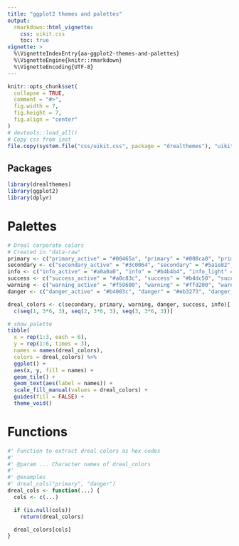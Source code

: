 ```yaml
---
title: "ggplot2 themes and palettes"
output: 
  rmarkdown::html_vignette:
    css: uikit.css
    toc: true
vignette: >
  %\VignetteIndexEntry{aa-ggplot2-themes-and-palettes}
  %\VignetteEngine{knitr::rmarkdown}
  %\VignetteEncoding{UTF-8}
---
```


```r
knitr::opts_chunk$set(
  collapse = TRUE,
  comment = "#>",
  fig.width = 7,
  fig.height = 7,
  fig.align = "center"
)
# devtools::load_all()
# Copy css from inst
file.copy(system.file("css/uikit.css", package = "drealthemes"), "uikit.css")
```

## Packages
```r
library(drealthemes)
library(ggplot2)
library(dplyr)
```

# Palettes
```r
# Dreal corporate colors
# Created in "data-raw" 
primary <- c("primary_active" = "#00465a", "primary" = "#008ca0", "primary_light" = "#00bebe")
secondary <- c("secondary_active" = "#3c0064", "secondary" = "#5a1e82", "secondary_light" = "#8246aa")
info <- c("info_active" = "#a0a0a0", "info" = "#b4b4b4", "info_light" = "#d2d2d2")
success <- c("success_active" = "#a0c83c", "success" = "#b4dc50", "success_light" = "#c8f064")
warning <- c("warning_active" = "#f59600", "warning" = "#ffd200", "warning_light" = "#fff000")
danger <- c("danger_active" = "#b4003c", "danger" = "#eb3273", "danger_light" = "#ff6e9b")

dreal_colors <- c(secondary, primary, warning, danger, success, info)[
  c(seq(1, 3*6, 3), seq(2, 3*6, 3), seq(3, 3*6, 3))]

# show palette
tibble(
  x = rep(1:3, each = 6),
  y = rep(1:6, times = 3),
  names = names(dreal_colors), 
  colors = dreal_colors) %>% 
  ggplot() +
  aes(x, y, fill = names) +
  geom_tile() +
  geom_text(aes(label = names)) +
  scale_fill_manual(values = dreal_colors) +
  guides(fill = FALSE) +
  theme_void()
```

# Functions
```r
#' Function to extract dreal colors as hex codes
#'
#' @param ... Character names of dreal_colors 
#'
#' @examples
#' dreal_cols("primary", "danger")
dreal_cols <- function(...) {
  cols <- c(...)

  if (is.null(cols))
    return(dreal_colors)

  dreal_colors[cols]
}
```

